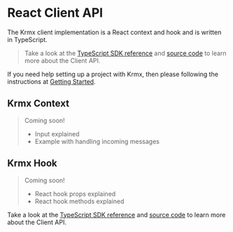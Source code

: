 # React Client API
The Krmx client implementation is a React context and hook and is written in TypeScript.

> Take a look at the [TypeScript SDK reference](/sdk/modules/Krmx_Client.html) and [source code](https://github.com/simonkarman/krmx/blob/main/client/src/client.tsx) to learn more about the Client API.

If you need help setting up a project with Krmx, then please following the instructions at [Getting Started](/getting-started).

## Krmx Context
> Coming soon!
>
> - Input explained
> - Example with handling incoming messages

## Krmx Hook
> Coming soon!
>
> - React hook props explained
> - React hook methods explained

Take a look at the [TypeScript SDK reference](/sdk/modules/Krmx_Client.html) and [source code](https://github.com/simonkarman/krmx/blob/main/client/src/client.tsx) to learn more about the Client API.
